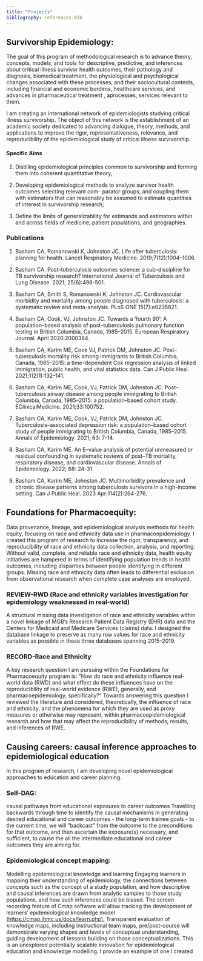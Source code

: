 ```yaml
---
title: "Projects"
bibliography: references.bib
---
```


## Survivorship Epidemiology:

The goal of this program of methodological research is to advance theory, concepts, models, and tools for descriptive, predictive, and inferences about critical illness survivor health outcomes, their pathology and diagnosis, biomedical treatment, the physiological and psychological changes associated with these processes, and their sociocultural contexts, including financial and economic burdens, healthcare services, and advances in pharmaceutical treatment , aprocesses, services relevant to them.

I am creating an international network of epidemiologists studying critical illness survivorship. The object of this network is the establishment of an academic society dedicated to advancing dialogue, theory, methods, and applications to improve the rigor, representativeness, relevance, and reproducibility of the epidemiological study of critical illness survivorship.

#### Specific Aims

1.  Distilling epidemiological principles common to survivorship and forming them into coherent quantitative theory,

2.  Developing epidemiological methods to analyze survivor health outcomes selecting relevant com- parator groups, and coupling them with estimators that can reasonably be assumed to estimate quantities of interest in survivorship research;

3.  Define the limits of generalizability for estimands and estimators within and across fields of medicine, patient populations, and geographies.

### Publications

1.  Basham CA, Romanowski K, Johnston JC. Life after tuberculosis: planning for health. Lancet Respiratory Medicine. 2019;7(12):1004–1006.

2.  Basham CA. Post–tuberculosis outcomes science: a sub–discipline for TB survivorship research? International Journal of Tuberculosis and Lung Disease. 2021; 25(6):498-501.

3.  Basham CA, Smith S, Romanowski K, Johnston JC. Cardiovascular morbidity and mortality among people diagnosed with tuberculosis: a systematic review and meta-analysis. PLoS ONE 15(7):e0235821.

4.  Basham CA, Cook, VJ, Johnston JC. Towards a ‘fourth 90’: A population–based analysis of post–tuberculosis pulmonary function testing in British Columbia, Canada, 1985–2015. European Respiratory Journal. April 2020:2000384.

5.  Basham CA, Karim ME, Cook VJ, Patrick DM, Johnston JC. Post–tuberculosis mortality risk among immigrants to British Columbia, Canada, 1985–2015: a time–dependent Cox regression analysis of linked immigration, public health, and vital statistics data. Can J Public Heal. 2021;112(1):132–141.

6.  Basham CA, Karim ME, Cook, VJ, Patrick DM, Johnston JC. Post–tuberculosis airway disease among people immigrating to British Columbia, Canada, 1985–2015: a population–based cohort study. EClinicalMedicine. 2021;33:100752.

7.  Basham CA, Karim ME, Cook, VJ, Patrick DM, Johnston JC. Tuberculosis–associated depression risk: a population–based cohort study of people immigrating to British Columbia, Canada, 1985–2015. Annals of Epidemiology. 2021; 63: 7-14.

8.  Basham CA, Karim ME. An E–value analysis of potential unmeasured or residual confounding in systematic reviews of post–TB mortality, respiratory disease, and cardiovascular disease. Annals of Epidemiology. 2022; 68: 24-31.

9.  Basham CA, Karim ME, Johnston JC. Multimorbidity prevalence and chronic disease patterns among tuberculosis survivors in a high-income setting. Can J Public Heal. 2023 Apr;114(2):264-276.

## Foundations for Pharmacoequity:

Data provenance, lineage, and epidemiological analysis methods for health equity, focusing on race and ethnicity data use in pharmacoepidemiology. I created this program of research to increase the rigor, transparency, and reproducibility of race and ethnicity data collection, analysis, and reporting. Without valid, complete, and reliable race and ethnicity data, health equity initiatives are hampered in terms of identifying population trends in health outcomes, including disparities between people identifying in different groups. Missing race and ethnicity data often leads to differential exclusion from observational research when complete case analyses are employed.

### REVIEW-RWD (Race and ethnicity variables investigation for epidemiology weaknessed in real-world)

A structural missing data investigation of race and ethnicity variables within a novel linkage of MGB’s Research Patient Data Registry (EHR) data and the Centers for Medicaid and Medicare Services (claims) data. I designed the database linkage to preserve as many row values for race and ethnicity variables as possible in these three databases spanning 2015-2019.

### RECORD-Race and Ethnicity

A key research question I am pursuing within the Foundations for Pharmacoequity program is: ”How do race and ethnicity influence real-world data (RWD) and what effect do these influences have on the reproducibility of real-world evidence (RWE), generally, and pharmacoepidemiology, specifically?” Towards answering this question I reviewed the literature and considered, theoretically, the influence of race and ethnicity, and the phenomena for which they are used as proxy measures or otherwise may represent, within pharmacoepidemiological research and how that may affect the reproducibility of methods, results, and inferences of RWE.

## Causing careers: causal inference approaches to epidemiological education

In this program of research, I am developing novel epidemiological approaches to education and career planning.

### Self-DAG:

causal pathways from educational exposures to career outcomes Travelling backwards through time to identify the causal mechanisms in generating desired educational and career outcomes - the long-term trainee goals - to the current time, we will ”backcast” from the outcome to the preconditions for that outcome, and then ascertain the exposure(s) necessary, and sufficient, to cause the all the intermediate educational and career outcomes they are aiming for.

### Epidemiological concept mapping:

Modelling epidemiological knowledge and learning Engaging learners in mapping their understanding of epidemiology, the connections between concepts such as the concept of a study population, and how descriptive and causal inferences are drawn from analytic samples to those study populations, and how such inferences could be biased. The screen recording feature of Cmap software will allow tracking the development of learners’ epidemiological knowledge model (<https://cmap.ihmc.us/docs/learn.php).> Transparent evaluation of knowledge maps, including instructional team maps, pre/post-course will demonstrate varying shapes and levels of conceptual understanding, guiding development of lessons building on those conceptualizations. This is an unexplored potentially scalable innovation for epidemiological education and knowledge modelling. I provide an example of one I created